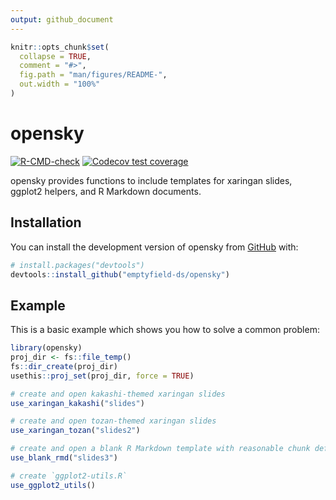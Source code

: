```yaml
---
output: github_document
---
```


<!-- README.md is generated from README.Rmd. Please edit that file -->

```r
knitr::opts_chunk$set(
  collapse = TRUE,
  comment = "#>",
  fig.path = "man/figures/README-",
  out.width = "100%"
)
```

# opensky

<!-- badges: start -->
[![R-CMD-check](https://github.com/emptyfield-ds/opensky/workflows/R-CMD-check/badge.svg)](https://github.com/emptyfield-ds/opensky/actions)
[![Codecov test coverage](https://codecov.io/gh/emptyfield-ds/opensky/branch/main/graph/badge.svg)](https://app.codecov.io/gh/emptyfield-ds/opensky?branch=main)
<!-- badges: end -->

opensky provides functions to include templates for xaringan slides, ggplot2 helpers, and R Markdown documents.

## Installation

You can install the development version of opensky from [GitHub](https://github.com/) with:

``` r
# install.packages("devtools")
devtools::install_github("emptyfield-ds/opensky")
```

## Example

This is a basic example which shows you how to solve a common problem:


```r
library(opensky)
proj_dir <- fs::file_temp()
fs::dir_create(proj_dir)
usethis::proj_set(proj_dir, force = TRUE)

# create and open kakashi-themed xaringan slides
use_xaringan_kakashi("slides")

# create and open tozan-themed xaringan slides
use_xaringan_tozan("slides2")

# create and open a blank R Markdown template with reasonable chunk defaults
use_blank_rmd("slides3")

# create `ggplot2-utils.R`
use_ggplot2_utils()
```

